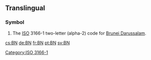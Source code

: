 {{also|bn|.bn|bn.}}
==Translingual==
===Symbol===
{{infl|mul|symbol}}
# The [[ISO]] 3166-1 two-letter (alpha-2) code for [[Brunei Darussalam]].

[[Category:ISO 3166-1]]

[[cs:BN]]
[[de:BN]]
[[fr:BN]]
[[pt:BN]]
[[sv:BN]]